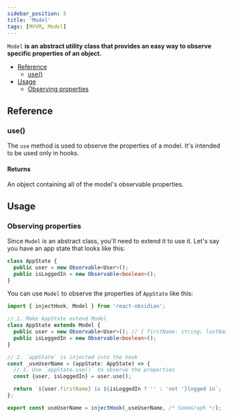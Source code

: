 ```yaml
---
sidebar_position: 5
title: 'Model'
tags: [MVVM, Model]
---
```


`Model` **is an abstract utility class that provides an easy way to observe specific properties of an object.**

* [Reference](#reference)
  * [use()](#use)
* [Usage](#usage)
  * [Observing properties](#observing-properties)

## Reference
### use()
The `use` method is used to observe the properties of a model. It's intended to be used only in hooks.
#### Returns
An object containing all of the model's observable properties.

## Usage
### Observing properties
Since `Model` is an abstract class, you'll need to extend it to use it. Let's say you have an app state that looks like this:
```ts
class AppState {
  public user = new Observable<User>();
  public isLoggedIn = new Observable<boolean>();
}
```

You can use `Model` to observe the properties of `AppState` like this:

```ts
import { injectHook, Model } from 'react-obsidian';

// 1. Make AppState extend Model
class AppState extends Model {
  public user = new Observable<User>(); // { firstName: string; lastName: string;}
  public isLoggedIn = new Observable<boolean>();
}

// 2. `appState` is injected into the hook
const _useUserName = (appState: AppState) => {
  // 3. Use `appState.use()` to observe the properties
  const {user, isLoggedIn} = user.use();

  return `${user.firstName} is ${isLoggedIn ? '' : 'not '}logged in`;
};

export const useUserName = injectHook(_useUserName, /* SomeGraph */);
```